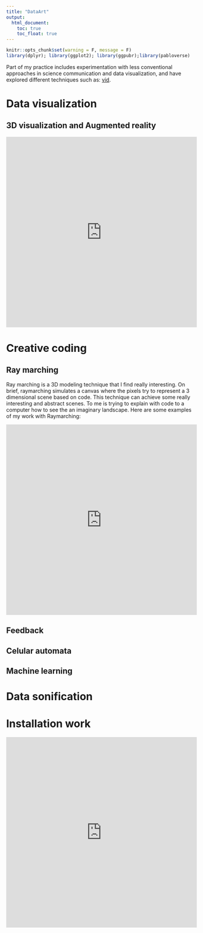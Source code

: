 ```yaml
---
title: "DataArt"
output:
  html_document:
    toc: true
    toc_float: true
---
```


```r
knitr::opts_chunk$set(warning = F, message = F)
library(dplyr); library(ggplot2); library(ggpubr);library(pabloverse)
```

Part of my practice includes experimentation with less conventional approaches in science communication and data visualization, and have explored different techniques such as:  [vid](https://vimeo.com/912795201).

# Data visualization

## 3D visualization and Augmented reality

<iframe src="https://player.vimeo.com/video/912795201?h=4da18dad9e" width="512" height="512" frameborder="0" allow="autoplay; fullscreen; picture-in-picture" allowfullscreen></iframe>


# Creative coding

## Ray marching

Ray marching is a 3D modeling technique that I find really interesting. On brief, raymarching simulates a canvas where the pixels try to represent a 3 dimensional scene based on code. This technique can achieve some really interesting and abstract scenes. To me is trying to explain with code to a computer how to see the an imaginary landscape. Here are some examples of my work with Raymarching: 

<iframe src="https://player.vimeo.com/video/801443984?h=8a9dc0b790" width="512" height="512" frameborder="0" allow="autoplay; fullscreen; picture-in-picture" allowfullscreen></iframe>

## Feedback 

## Celular automata

## Machine learning

# Data sonification

# Installation work

<iframe src="https://player.vimeo.com/video/951627400?h=4f64b73cff" width="512" height="512" frameborder="0" allow="autoplay; fullscreen; picture-in-picture" allowfullscreen></iframe>

